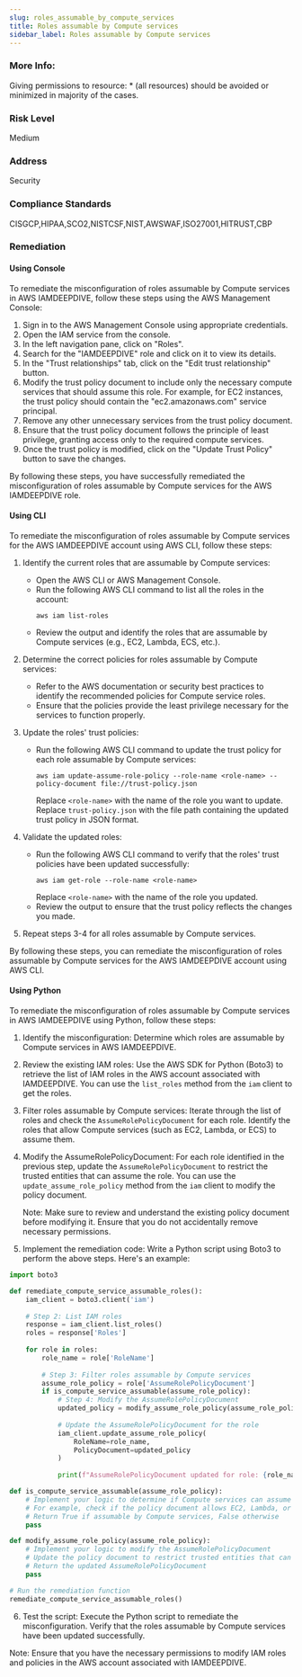```yaml
---
slug: roles_assumable_by_compute_services
title: Roles assumable by Compute services
sidebar_label: Roles assumable by Compute services
---
```


### More Info:

Giving permissions to resource: * (all resources) should be avoided or minimized in majority of the cases.

### Risk Level

Medium

### Address

Security

### Compliance Standards

CISGCP,HIPAA,SCO2,NISTCSF,NIST,AWSWAF,ISO27001,HITRUST,CBP
### Remediation

#### Using Console

To remediate the misconfiguration of roles assumable by Compute services in AWS IAMDEEPDIVE, follow these steps using the AWS Management Console:

1. Sign in to the AWS Management Console using appropriate credentials.
2. Open the IAM service from the console.
3. In the left navigation pane, click on "Roles".
4. Search for the "IAMDEEPDIVE" role and click on it to view its details.
5. In the "Trust relationships" tab, click on the "Edit trust relationship" button.
6. Modify the trust policy document to include only the necessary compute services that should assume this role. For example, for EC2 instances, the trust policy should contain the "ec2.amazonaws.com" service principal.
7. Remove any other unnecessary services from the trust policy document.
8. Ensure that the trust policy document follows the principle of least privilege, granting access only to the required compute services.
9. Once the trust policy is modified, click on the "Update Trust Policy" button to save the changes.

By following these steps, you have successfully remediated the misconfiguration of roles assumable by Compute services for the AWS IAMDEEPDIVE role.

#### Using CLI

To remediate the misconfiguration of roles assumable by Compute services for the AWS IAMDEEPDIVE account using AWS CLI, follow these steps:

1. Identify the current roles that are assumable by Compute services:
   - Open the AWS CLI or AWS Management Console.
   - Run the following AWS CLI command to list all the roles in the account:
     ```
     aws iam list-roles
     ```
   - Review the output and identify the roles that are assumable by Compute services (e.g., EC2, Lambda, ECS, etc.).

2. Determine the correct policies for roles assumable by Compute services:
   - Refer to the AWS documentation or security best practices to identify the recommended policies for Compute service roles.
   - Ensure that the policies provide the least privilege necessary for the services to function properly.

3. Update the roles' trust policies:
   - Run the following AWS CLI command to update the trust policy for each role assumable by Compute services:
     ```
     aws iam update-assume-role-policy --role-name <role-name> --policy-document file://trust-policy.json
     ```
     Replace `<role-name>` with the name of the role you want to update.
     Replace `trust-policy.json` with the file path containing the updated trust policy in JSON format.

4. Validate the updated roles:
   - Run the following AWS CLI command to verify that the roles' trust policies have been updated successfully:
     ```
     aws iam get-role --role-name <role-name>
     ```
     Replace `<role-name>` with the name of the role you updated.
   - Review the output to ensure that the trust policy reflects the changes you made.

5. Repeat steps 3-4 for all roles assumable by Compute services.

By following these steps, you can remediate the misconfiguration of roles assumable by Compute services for the AWS IAMDEEPDIVE account using AWS CLI.

#### Using Python

To remediate the misconfiguration of roles assumable by Compute services in AWS IAMDEEPDIVE using Python, follow these steps:

1. Identify the misconfiguration: Determine which roles are assumable by Compute services in AWS IAMDEEPDIVE. 

2. Review the existing IAM roles: Use the AWS SDK for Python (Boto3) to retrieve the list of IAM roles in the AWS account associated with IAMDEEPDIVE. You can use the `list_roles` method from the `iam` client to get the roles.

3. Filter roles assumable by Compute services: Iterate through the list of roles and check the `AssumeRolePolicyDocument` for each role. Identify the roles that allow Compute services (such as EC2, Lambda, or ECS) to assume them. 

4. Modify the AssumeRolePolicyDocument: For each role identified in the previous step, update the `AssumeRolePolicyDocument` to restrict the trusted entities that can assume the role. You can use the `update_assume_role_policy` method from the `iam` client to modify the policy document. 

   Note: Make sure to review and understand the existing policy document before modifying it. Ensure that you do not accidentally remove necessary permissions.

5. Implement the remediation code: Write a Python script using Boto3 to perform the above steps. Here's an example:

```python
import boto3

def remediate_compute_service_assumable_roles():
    iam_client = boto3.client('iam')
    
    # Step 2: List IAM roles
    response = iam_client.list_roles()
    roles = response['Roles']
    
    for role in roles:
        role_name = role['RoleName']
        
        # Step 3: Filter roles assumable by Compute services
        assume_role_policy = role['AssumeRolePolicyDocument']
        if is_compute_service_assumable(assume_role_policy):
            # Step 4: Modify the AssumeRolePolicyDocument
            updated_policy = modify_assume_role_policy(assume_role_policy)
            
            # Update the AssumeRolePolicyDocument for the role
            iam_client.update_assume_role_policy(
                RoleName=role_name,
                PolicyDocument=updated_policy
            )
            
            print(f"AssumeRolePolicyDocument updated for role: {role_name}")

def is_compute_service_assumable(assume_role_policy):
    # Implement your logic to determine if Compute services can assume the role
    # For example, check if the policy document allows EC2, Lambda, or ECS to assume the role
    # Return True if assumable by Compute services, False otherwise
    pass

def modify_assume_role_policy(assume_role_policy):
    # Implement your logic to modify the AssumeRolePolicyDocument
    # Update the policy document to restrict trusted entities that can assume the role
    # Return the updated AssumeRolePolicyDocument
    pass

# Run the remediation function
remediate_compute_service_assumable_roles()
```

6. Test the script: Execute the Python script to remediate the misconfiguration. Verify that the roles assumable by Compute services have been updated successfully.

Note: Ensure that you have the necessary permissions to modify IAM roles and policies in the AWS account associated with IAMDEEPDIVE.



